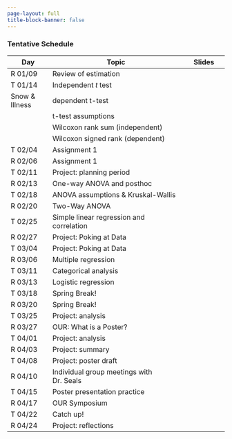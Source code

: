 ```yaml
---
page-layout: full
title-block-banner: false
---
```


<!-- {{< fa display >}} {{< fa paperclip >}} -->
<!--  -->


### Tentative Schedule 

| Day | Topic | Slides | 
|----|-------------|:--:| 
| R 01/09 | Review of estimation | <a href="files/lectures/W01-L1-review-of-estimation.html"><i class="fa fa-display fa-s" style="color: #8DC8E8;"></i></a> <a href="https://github.com/samanthaseals/STA4173Sp25TR/blob/main/files/lectures/W01-L1-review-of-estimation.qmd"><i class="fa fa-paperclip" style="color: #8DC8E8;"></i></a> 
| T 01/14 | Independent *t* test | <a href="files/lectures/W02-L1-two-sample-t.html"><i class="fa fa-display fa-s" style="color: #8DC8E8;"></i></a> <a href="https://github.com/samanthaseals/STA4173Sp25TR/blob/main/files/lectures/W02-L1-two-sample-t.qmd"><i class="fa fa-paperclip" style="color: #8DC8E8;"></i></a>
| Snow & Illness | dependent t-test | <a href="files/lectures/W04-L1-dependent-t.html"><i class="fa fa-display fa-s" style="color: #8DC8E8;"></i></a> <a href="https://github.com/samanthaseals/STA4173Sp25TR/blob/main/files/lectures/W04-L1-dependent-t.qmd"><i class="fa fa-paperclip" style="color: #8DC8E8;"></i></a>
| | t-test assumptions | <a href="files/lectures/W04-L2-assumptions.html"><i class="fa fa-display fa-s" style="color: #8DC8E8;"></i></a> <a href="https://github.com/samanthaseals/STA4173Sp25TR/blob/main/files/lectures/W04-L2-assumptions.qmd"><i class="fa fa-paperclip" style="color: #8DC8E8;"></i></a>
| | Wilcoxon rank sum (independent) | <a href="files/lectures/W04-L3-Wilcoxon-rank-sum.html"><i class="fa fa-display fa-s" style="color: #8DC8E8;"></i></a> <a href="https://github.com/samanthaseals/STA4173Sp25TR/blob/main/files/lectures/W04-L3-Wilcoxon-rank-sum.qmd"><i class="fa fa-paperclip" style="color: #8DC8E8;"></i></a> 
| | Wilcoxon signed rank (dependent) | <a href="files/lectures/W04-L4-Wilcoxon-signed-rank.html"><i class="fa fa-display fa-s" style="color: #8DC8E8;"></i></a> <a href="https://github.com/samanthaseals/STA4173Sp25TR/blob/main/files/lectures/W04-L4-Wilcoxon-signed-rank.qmd"><i class="fa fa-paperclip" style="color: #8DC8E8;"></i></a> 
| T 02/04 | Assignment 1 | | 
| R 02/06 | Assignment 1 | | 
| T 02/11 | Project: planning period | | 
| R 02/13 | One-way ANOVA and posthoc | <a href="files/lectures/W06-L1-one-way-ANOVA-posthoc.html"><i class="fa fa-display fa-s" style="color: #8DC8E8;"></i></a> <a href="https://github.com/samanthaseals/STA4173Sp25TR/blob/main/files/lectures/W06-L1-one-way-ANOVA-posthoc.qmd"><i class="fa fa-paperclip" style="color: #8DC8E8;"></i></a> 
| T 02/18 | ANOVA assumptions & Kruskal-Wallis | <a href="files/lectures/W07-L1-ANOVA-assumptions-Kruskal-Wallis.html"><i class="fa fa-display fa-s" style="color: #8DC8E8;"></i></a> <a href="https://github.com/samanthaseals/STA4173Sp25TR/blob/main/files/lectures/W07-L1-ANOVA-assumptions-Kruskal-Wallis.qmd"><i class="fa fa-paperclip" style="color: #8DC8E8;"></i></a>
| R 02/20 | Two-Way ANOVA | <a href="files/lectures/W07-L2-two-way-ANOVA.html"><i class="fa fa-display fa-s" style="color: #8DC8E8;"></i></a> <a href="https://github.com/samanthaseals/STA4173Sp25TR/blob/main/files/lectures/W07-L2-two-way-ANOVA.qmd"><i class="fa fa-paperclip" style="color: #8DC8E8;"></i></a>
| T 02/25 | Simple linear regression and correlation | <a href="files/lectures/W08-L1-simple-linear-regression.html"><i class="fa fa-display fa-s" style="color: #8DC8E8;"></i></a> <a href="https://github.com/samanthaseals/STA4173Sp25TR/blob/main/files/lectures/W08-L1-simple-linear-regression.qmd"><i class="fa fa-paperclip" style="color: #8DC8E8;"></i></a> 
| R 02/27 | Project: Poking at Data | | 
| T 03/04 | Project: Poking at Data | |
| R 03/06 | Multiple regression | <a href="files/lectures/W09-L1-multiple-regression.html"><i class="fa fa-display fa-s" style="color: #8DC8E8;"></i></a> <a href="https://github.com/samanthaseals/STA4173Sp25TR/blob/main/files/lectures/W09-L1-multiple-regression.qmd"><i class="fa fa-paperclip" style="color: #8DC8E8;"></i></a>  
| T 03/11 | Categorical analysis | <a href="files/lectures/W09-L2-categorical.html"><i class="fa fa-display fa-s" style="color: #8DC8E8;"></i></a> <a href="https://github.com/samanthaseals/STA4173Sp25TR/blob/main/files/lectures/W09-L2-categorical.qmd"><i class="fa fa-paperclip" style="color: #8DC8E8;"></i></a>  
| R 03/13 | Logistic regression | | 
| T 03/18 | Spring Break! | | 
| R 03/20 | Spring Break! | | 
| T 03/25 | Project: analysis | | 
| R 03/27 | OUR: What is a Poster? | | 
| T 04/01 | Project: analysis | | 
| R 04/03 | Project: summary | | 
| T 04/08 | Project: poster draft | | 
| R 04/10 | Individual group meetings with Dr. Seals | | 
| T 04/15 | Poster presentation practice | | 
| R 04/17 | OUR Symposium | | | 
| T 04/22 | Catch up! | | 
| R 04/24 | Project: reflections | | 

